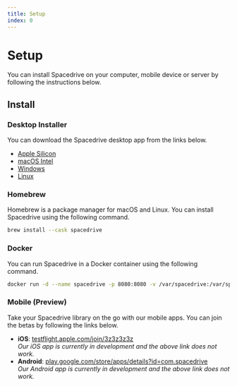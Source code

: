 ```yaml
---
title: Setup
index: 0
---
```


# Setup

You can install Spacedrive on your computer, mobile device or server by following the instructions below.

## Install

### Desktop Installer

You can download the Spacedrive desktop app from the links below.

- <a href="https://www.spacedrive.com/api/releases/desktop/stable/darwin/aarch64">Apple Silicon</a>
- <a href="https://www.spacedrive.com/api/releases/desktop/stable/darwin/x86_64">macOS Intel</a>
- <a href="https://www.spacedrive.com/api/releases/desktop/stable/windows/x86_64">Windows</a>
- <a href="https://www.spacedrive.com/api/releases/desktop/stable/linux/x86_64">Linux</a>

### Homebrew

Homebrew is a package manager for macOS and Linux. You can install Spacedrive using the following command.

```bash
brew install --cask spacedrive
```

### Docker

You can run Spacedrive in a Docker container using the following command.

```bash
docker run -d --name spacedrive -p 8080:8080 -v /var/spacedrive:/var/spacedrive ghcr.io/spacedriveapp/spacedrive/server
```

### Mobile (Preview)

Take your Spacedrive library on the go with our mobile apps. You can join the betas by following the links below.

- **iOS**: [testflight.apple.com/join/3z3z3z3z](https://testflight.apple.com/join/3z3z3z3z) <br/>
  _Our iOS app is currently in development and the above link does not work._
- **Android**: [play.google.com/store/apps/details?id=com.spacedrive](https://play.google.com/store/apps/details?id=com.spacedrive)<br/>
  _Our Android app is currently in development and the above link does not work._
